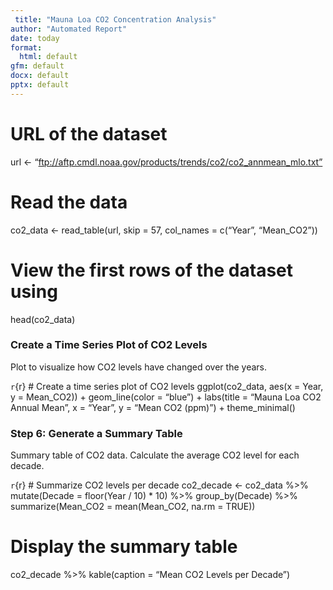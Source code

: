 ```yaml
---
 title: "Mauna Loa CO2 Concentration Analysis"
author: "Automated Report"
date: today
format:
  html: default
gfm: default
docx: default
pptx: default
---
```


# URL of the dataset

url \<- "[ftp://aftp.cmdl.noaa.gov/products/trends/co2/co2_annmean_mlo.txt"](ftp://aftp.cmdl.noaa.gov/products/trends/co2/co2_annmean_mlo.txt%22)

# Read the data

co2_data \<- read_table(url, skip = 57, col_names = c("Year", "Mean_CO2"))

# View the first rows of the dataset using

head(co2_data)

### Create a Time Series Plot of CO2 Levels

Plot to visualize how CO2 levels have changed over the years.

`r`{r} \# Create a time series plot of CO2 levels ggplot(co2_data, aes(x = Year, y = Mean_CO2)) + geom_line(color = "blue") + labs(title = "Mauna Loa CO2 Annual Mean", x = "Year", y = "Mean CO2 (ppm)") + theme_minimal()

### Step 6: Generate a Summary Table

Summary table of CO2 data. Calculate the average CO2 level for each decade.

`r`{r} \# Summarize CO2 levels per decade co2_decade \<- co2_data %\>% mutate(Decade = floor(Year / 10) \* 10) %\>% group_by(Decade) %\>% summarize(Mean_CO2 = mean(Mean_CO2, na.rm = TRUE))

# Display the summary table

co2_decade %\>% kable(caption = "Mean CO2 Levels per Decade")
